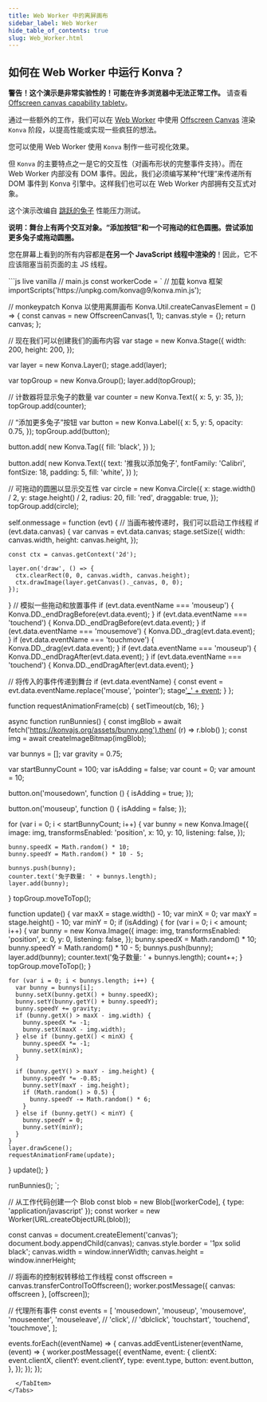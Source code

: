 ```yaml
---
title: Web Worker 中的离屏画布
sidebar_label: Web Worker
hide_table_of_contents: true
slug: Web_Worker.html
---
```


## 如何在 Web Worker 中运行 Konva？

**警告！这个演示是非常实验性的！可能在许多浏览器中无法正常工作。** 请查看 [Offscreen canvas capability tabletv](https://caniuse.com/#feat=offscreencanvas)。

通过一些额外的工作，我们可以在 [Web Worker](https://developer.mozilla.org/en-US/docs/Web/API/Worker) 中使用 [Offscreen Canvas](https://developer.mozilla.org/en-US/docs/Web/API/OffscreenCanvas) 渲染 `Konva` 阶段，以提高性能或实现一些疯狂的想法。

您可以使用 Web Worker 使用 `Konva` 制作一些可视化效果。

但 `Konva` 的主要特点之一是它的交互性（对画布形状的完整事件支持）。而在 Web Worker 内部没有 DOM 事件。因此，我们必须编写某种“代理”来传递所有 DOM 事件到 Konva 引擎中。这样我们也可以在 Web Worker 内部拥有交互式对象。

这个演示改编自 [跳跃的兔子](/docs/sandbox/Jumping_Bunnies.html) 性能压力测试。

**说明：舞台上有两个交互对象。“添加按钮”和一个可拖动的红色圆圈。尝试添加更多兔子或拖动圆圈。**

您在屏幕上看到的所有内容都是**在另一个 JavaScript 线程中渲染的**！因此，它不应该阻塞当前页面的主 JS 线程。


<Tabs>
  <TabItem value="Vanilla" default>
```js live vanilla
// main.js
const workerCode = `
// 加载 konva 框架
importScripts('https://unpkg.com/konva@9/konva.min.js');

// monkeypatch Konva 以使用离屏画布
Konva.Util.createCanvasElement = () => {
  const canvas = new OffscreenCanvas(1, 1);
  canvas.style = {};
  return canvas;
};

// 现在我们可以创建我们的画布内容
var stage = new Konva.Stage({
  width: 200,
  height: 200,
});

var layer = new Konva.Layer();
stage.add(layer);

var topGroup = new Konva.Group();
layer.add(topGroup);

// 计数器将显示兔子的数量
var counter = new Konva.Text({
  x: 5,
  y: 35,
});
topGroup.add(counter);

// “添加更多兔子”按钮
var button = new Konva.Label({
  x: 5,
  y: 5,
  opacity: 0.75,
});
topGroup.add(button);

button.add(
  new Konva.Tag({
    fill: 'black',
  })
);

button.add(
  new Konva.Text({
    text: '推我以添加兔子',
    fontFamily: 'Calibri',
    fontSize: 18,
    padding: 5,
    fill: 'white',
  })
);

// 可拖动的圆圈以显示交互性
var circle = new Konva.Circle({
  x: stage.width() / 2,
  y: stage.height() / 2,
  radius: 20,
  fill: 'red',
  draggable: true,
});
topGroup.add(circle);

self.onmessage = function (evt) {
  // 当画布被传递时，我们可以启动工作线程
  if (evt.data.canvas) {
    var canvas = evt.data.canvas;
    stage.setSize({
      width: canvas.width,
      height: canvas.height,
    });

    const ctx = canvas.getContext('2d');

    layer.on('draw', () => {
      ctx.clearRect(0, 0, canvas.width, canvas.height);
      ctx.drawImage(layer.getCanvas()._canvas, 0, 0);
    });
  }
  // 模拟一些拖动和放置事件
  if (evt.data.eventName === 'mouseup') {
    Konva.DD._endDragBefore(evt.data.event);
  }
  if (evt.data.eventName === 'touchend') {
    Konva.DD._endDragBefore(evt.data.event);
  }
  if (evt.data.eventName === 'mousemove') {
    Konva.DD._drag(evt.data.event);
  }
  if (evt.data.eventName === 'touchmove') {
    Konva.DD._drag(evt.data.event);
  }
  if (evt.data.eventName === 'mouseup') {
    Konva.DD._endDragAfter(evt.data.event);
  }
  if (evt.data.eventName === 'touchend') {
    Konva.DD._endDragAfter(evt.data.event);
  }

  // 将传入的事件传递到舞台
  if (evt.data.eventName) {
    const event = evt.data.eventName.replace('mouse', 'pointer');
    stage['_' + event](evt.data.event);
  }
};

function requestAnimationFrame(cb) {
  setTimeout(cb, 16);
}

async function runBunnies() {
  const imgBlob = await fetch('https://konvajs.org/assets/bunny.png').then(
    (r) => r.blob()
  );
  const img = await createImageBitmap(imgBlob);

  var bunnys = [];
  var gravity = 0.75;

  var startBunnyCount = 100;
  var isAdding = false;
  var count = 0;
  var amount = 10;

  button.on('mousedown', function () {
    isAdding = true;
  });

  button.on('mouseup', function () {
    isAdding = false;
  });

  for (var i = 0; i < startBunnyCount; i++) {
    var bunny = new Konva.Image({
      image: img,
      transformsEnabled: 'position',
      x: 10,
      y: 10,
      listening: false,
    });

    bunny.speedX = Math.random() * 10;
    bunny.speedY = Math.random() * 10 - 5;

    bunnys.push(bunny);
    counter.text('兔子数量: ' + bunnys.length);
    layer.add(bunny);
  }
  topGroup.moveToTop();

  function update() {
    var maxX = stage.width() - 10;
    var minX = 0;
    var maxY = stage.height() - 10;
    var minY = 0;
    if (isAdding) {
      for (var i = 0; i < amount; i++) {
        var bunny = new Konva.Image({
          image: img,
          transformsEnabled: 'position',
          x: 0,
          y: 0,
          listening: false,
        });
        bunny.speedX = Math.random() * 10;
        bunny.speedY = Math.random() * 10 - 5;
        bunnys.push(bunny);
        layer.add(bunny);
        counter.text('兔子数量: ' + bunnys.length);
        count++;
      }
      topGroup.moveToTop();
    }

    for (var i = 0; i < bunnys.length; i++) {
      var bunny = bunnys[i];
      bunny.setX(bunny.getX() + bunny.speedX);
      bunny.setY(bunny.getY() + bunny.speedY);
      bunny.speedY += gravity;
      if (bunny.getX() > maxX - img.width) {
        bunny.speedX *= -1;
        bunny.setX(maxX - img.width);
      } else if (bunny.getX() < minX) {
        bunny.speedX *= -1;
        bunny.setX(minX);
      }

      if (bunny.getY() > maxY - img.height) {
        bunny.speedY *= -0.85;
        bunny.setY(maxY - img.height);
        if (Math.random() > 0.5) {
          bunny.speedY -= Math.random() * 6;
        }
      } else if (bunny.getY() < minY) {
        bunny.speedY = 0;
        bunny.setY(minY);
      }
    }
    layer.drawScene();
    requestAnimationFrame(update);
  }
  update();
}

runBunnies();
`;

// 从工作代码创建一个 Blob
const blob = new Blob([workerCode], { type: 'application/javascript' });
const worker = new Worker(URL.createObjectURL(blob));

const canvas = document.createElement('canvas');
document.body.appendChild(canvas);
canvas.style.border = '1px solid black';
canvas.width = window.innerWidth;
canvas.height = window.innerHeight;

// 将画布的控制权转移给工作线程
const offscreen = canvas.transferControlToOffscreen();
worker.postMessage({ canvas: offscreen }, [offscreen]);

// 代理所有事件
const events = [
  'mousedown',
  'mouseup',
  'mousemove',
  'mouseenter',
  'mouseleave',
  // 'click',
  // 'dblclick',
  'touchstart',
  'touchend',
  'touchmove',
];

events.forEach((eventName) => {
  canvas.addEventListener(eventName, (event) => {
    worker.postMessage({
      eventName,
      event: {
        clientX: event.clientX,
        clientY: event.clientY,
        type: event.type,
        button: event.button,
      },
    });
  });
});
```
  </TabItem>
</Tabs>